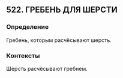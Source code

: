 ## 522. ГРЕБЕНЬ ДЛЯ ШЕРСТИ
### Определение
Гребень, которым расчёсывают шерсть.

### Контексты
Шерсть расчёсывают гребнем.

